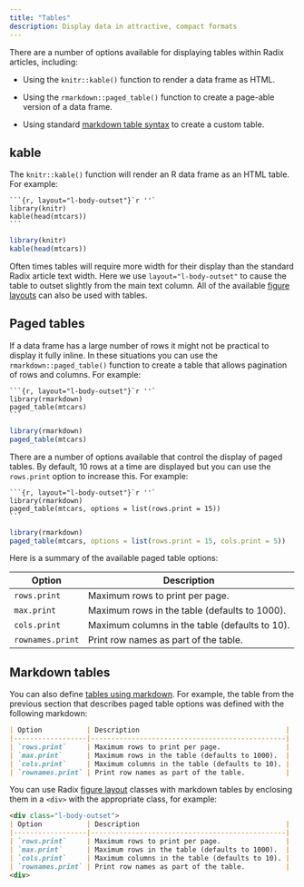 ```yaml
---
title: "Tables"
description: Display data in attractive, compact formats
---
```


There are a number of options available for displaying tables within Radix articles, including:

- Using the `knitr::kable()` function to render a data frame as HTML.

- Using the `rmarkdown::paged_table()` function to create a page-able version of a data frame.

- Using standard [markdown table syntax](https://pandoc.org/MANUAL.html#tables) to create a custom table.

## kable

The `knitr::kable()` function will render an R data frame as an HTML table. For example:

````clike
```{r, layout="l-body-outset"}`r ''`
library(knitr)
kable(head(mtcars))
```
````


```r
library(knitr)
kable(head(mtcars))
```

Often times tables will require more width for their display than the standard Radix article text width. Here we use `layout="l-body-outset"` to cause the table to outset slightly from the main text column. All of the available [figure layouts](figures.html) can also be used with tables.

## Paged tables

If a data frame has a large number of rows it might not be practical to display it fully inline. In these situations you can use the `rmarkdown::paged_table()` function to create a table that allows pagination of rows and columns. For example:

````clike
```{r, layout="l-body-outset"}`r ''`
library(rmarkdown)
paged_table(mtcars)
```
````

```r
library(rmarkdown)
paged_table(mtcars)
```

There are a number of options available that control the display of paged tables. By default, 10 rows at a time are displayed but you can use the `rows.print` option to increase this. For example:

````clike
```{r, layout="l-body-outset"}`r ''`
library(rmarkdown)
paged_table(mtcars, options = list(rows.print = 15))
```
````

```r
library(rmarkdown)
paged_table(mtcars, options = list(rows.print = 15, cols.print = 5))
```

Here is a summary of the available paged table options:

| Option           | Description                                    |
|------------------|------------------------------------------------|
| `rows.print`     | Maximum rows to print per page.                |
| `max.print`      | Maximum rows in the table (defaults to 1000).  |
| `cols.print`     | Maximum columns in the table (defaults to 10). |
| `rownames.print` | Print row names as part of the table.          |

## Markdown tables

You can also define [tables using markdown](https://pandoc.org/MANUAL.html#tables). For example, the table from the previous section that describes paged table options was defined with the following markdown:

```markdown
| Option           | Description                                    |
|------------------|------------------------------------------------|
| `rows.print`     | Maximum rows to print per page.                |
| `max.print`      | Maximum rows in the table (defaults to 1000).  |
| `cols.print`     | Maximum columns in the table (defaults to 10). |
| `rownames.print` | Print row names as part of the table.          |
```

You can use Radix [figure layout](figures.html) classes with markdown tables by enclosing them in a `<div>` with the appropriate class, for example:

```markdown
<div class="l-body-outset">
| Option           | Description                                    |
|------------------|------------------------------------------------|
| `rows.print`     | Maximum rows to print per page.                |
| `max.print`      | Maximum rows in the table (defaults to 1000).  |
| `cols.print`     | Maximum columns in the table (defaults to 10). |
| `rownames.print` | Print row names as part of the table.          |
<div>
```





